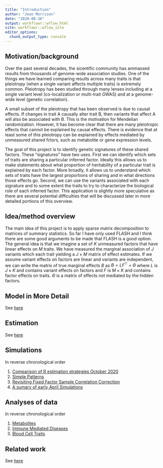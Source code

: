 ```yaml
---
title: "Introduction"
author: "Jean Morrison"
date: "2020-08-26"
output: workflowr::wflow_html
site: workflowr::wflow_site
editor_options:
  chunk_output_type: console
---
```


## Motivation/background

Over the past several decades, the sicentific community has ammassed results from thousands of genome-wide association studies. One of the things we have learned comparing results across many traits is that pleiotropy (when a single variant affects multiple traits) is extremely common. Pleiotropy has been studied through many lenses including at a single variant level (co-localization or multi-trait GWAS) and at a genome-wide level (genetic correlation). 

A small subset of the pleiotropy that has been observed is due to causal effects. If changes in trait A causally alter trait B, then variants that affect A will also be associated with B. This is the motivation for Mendelian randomization. However, it has become clear that there are many pleiotropic effects that cannot be explained by causal effects. 
There is evidence that at least some of this pleiotropy can be explained by effects mediated by unmeasured shared fctors, such as metabolite or gene expression levels. 

The goal of this project is to identify genetic signatures of these shared factors. These "signatures" have two uses. First we can identify which sets of traits are sharing a particular inferred factor. Ideally this allows us to make statements about what proportion of heritability of a particular trait is explained by each factor. More broadly, it allows us to understand which sets of traits have the largest proportions of sharing and in what directions those effects go. Second, we can use the variants associated with each signature and to some extent the traits to try to characterize the biological role of each inferred factor. This application is slightly more speculative as there are several potential difficulties that will be discussed later in more detailed portions of this overview.



## Idea/method overview


The main idea of this project is to apply sparse matrix decomposition to matrices of summary statistics. So far I have only used FLASH and I think there are some good arguments to be made that FLASH is a good option. The general idea is that we imagine a set of $K$ unmeasured factors that have linear effects on $M$ traits. We have measured the marginal association of $J$ variants which each trait yielding a $J\times M$ matrix of effect estimates. If we assume variant effects on factors are linear and variants are independent, we can write the matrix of true marginal effects $B$ as $B = L F^\top + \Theta$ where $L$ is $J\times K$ and contains variant effects on factors and $F$ is $M \times K$ and contains factor effects on traits. $\Theta$ is a matrix of effects not mediated by the hidden factors. 



## Model in More Detail

See [here](model.html)

## Estimation 

See [here](estimation.html)

## Simulations

In reverse chronological order 

1. [Comparison of R estimation strategies October 2020](sims_medium_k.html)
1. [Simple Patterns](simple_patterns_simulations.html)
1. [Revisiting Fixed Factor Sample Correlation Correction](fixed_factors2.html)
1. [A sumary of early April Simulations](sample_cor_ld_sims.html)



## Analyses of data
In reverse chronological order

1. [Metabolites](2020-10-02_metabolites.html)
1. [Immune Mediated Diseases](imd.html)
1. [Blood Cell Traits](blood_cell.html)

## Related work

See [here](literature.html)
